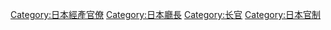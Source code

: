[[Category:日本經產官僚|Category:日本經產官僚]]
[[Category:日本廳長|Category:日本廳長]]
[[Category:长官|Category:长官]]
[[Category:日本官制|Category:日本官制]]